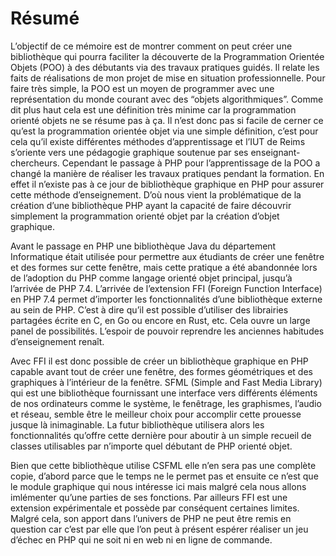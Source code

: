 \mainmatter

# Résumé {- #résumé}

L'objectif de ce mémoire est de montrer comment on peut créer une bibliothèque qui pourra faciliter la découverte de la Programmation Orientée Objets (POO) à des débutants via des travaux pratiques guidés. Il relate les faits de réalisations de mon projet de mise en situation professionnelle.
Pour faire très simple, la POO est un moyen de programmer avec une représentation du monde courant avec des "objets algorithmiques". Comme dit plus haut cela est une définition très minime car la programmation orienté objets ne se résume pas à ça. Il n'est donc pas si facile de cerner ce qu'est la programmation orientée objet via une simple définition, c'est pour cela qu'il existe différentes méthodes d'apprentissage et l'IUT de Reims s'oriente vers une pédagogie graphique soutenue par ses enseignant-chercheurs. Cependant le passage à PHP pour l'apprentissage de la POO a changé la manière de réaliser les travaux pratiques pendant la formation. En effet il n'existe pas à ce jour de bibliothèque graphique en PHP pour assurer cette méthode d'enseignement. D'où nous vient la problématique de la création d'une bibliothèque PHP ayant la capacité de faire découvrir simplement la programmation orienté objet par la création d'objet graphique.

Avant le passage en PHP une bibliothèque Java du département Informatique était utilisée pour permettre aux étudiants de créer une fenêtre et des formes sur cette fenêtre, mais cette pratique a été abandonnée lors de l'adoption du PHP comme langage orienté objet principal, jusqu'à l'arrivée de PHP 7.4.
L'arrivée de l'extension FFI (Foreign Function Interface) en PHP 7.4 permet d'importer les fonctionnalités d'une bibliothèque externe au sein de PHP. C'est à dire qu'il est possible d'utiliser des librairies partagées écrite en C, en Go ou encore en Rust, etc. Cela ouvre un large panel de possibilités. L'espoir de pouvoir reprendre les anciennes habitudes d'enseignement renaît.

Avec FFI il est donc possible de créer un bibliothèque graphique en PHP capable avant tout de créer une fenêtre, des formes géométriques et des graphiques à l'intérieur de la fenêtre. SFML (Simple and Fast Media Library) qui est une bibliothèque fournissant une interface vers différents éléments de nos ordinateurs comme le système, le fenêtrage, les graphismes, l'audio et réseau, semble être le meilleur choix pour accomplir cette prouesse jusque là inimaginable. La futur bibliothèque utilisera alors les fonctionnalités qu'offre cette dernière pour aboutir à un simple recueil de classes utilisables par n'importe quel débutant de PHP orienté objet.

Bien que cette bibliothèque utilise CSFML elle n'en sera pas une complète copie, d'abord parce que le temps ne le permet pas et ensuite ce n'est que le module graphique  qui nous intéresse ici mais malgré cela nous allons imlémenter qu'une parties de ses fonctions. Par ailleurs FFI est une extension expérimentale et possède par conséquent certaines limites. Malgré cela, son apport dans l'univers de PHP ne peut être remis en question car c'est par elle que l'on peut à présent espérer réaliser un jeu d'échec en PHP qui ne soit ni en web ni en ligne de commande.